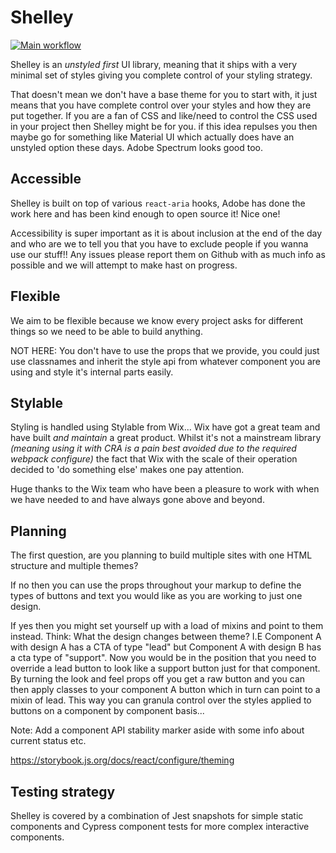 
<Meta title="Introduction" />

# Shelley

[![Main workflow](https://github.com/action-is-hope/shelley/actions/workflows/main.yml/badge.svg)](https://github.com/action-is-hope/shelley)

Shelley is an _unstyled first_ UI library, meaning that it ships with a very minimal set of styles giving you complete control of your styling strategy.

That doesn't mean we don't have a base theme for you to start with, it just means that you have complete control over your styles and how they are put together. If you are a fan of CSS and like/need to control the CSS used in your project then Shelley might be for you. if this idea repulses you then maybe go for something like Material UI which actually does have an unstyled option these days. Adobe Spectrum looks good too.

## Accessible

Shelley is built on top of various `react-aria` hooks, Adobe has done the work here and has been kind enough to open source it! Nice one!

Accessibility is super important as it is about inclusion at the end of the day and who are we to tell you that you have to exclude people if you wanna use our stuff!! Any issues please report them on Github with as much info as possible and we will attempt to make hast on progress.

## Flexible

We aim to be flexible because we know every project asks for different things so we need to be able to build anything.

NOT HERE: You don't have to use the props that we provide, you could just use classnames and inherit the style api from whatever component you are using and style it's internal parts easily.

## Stylable

Styling is handled using Stylable from Wix... Wix have got a great team and have built _and maintain_ a great product. Whilst it's not a mainstream library _(meaning using it with CRA is a pain best avoided due to the required webpack configure)_ the fact that Wix with the scale of their operation decided to 'do something else' makes one pay attention.

Huge thanks to the Wix team who have been a pleasure to work with when we have needed to and have always gone above and beyond.

## Planning

The first question, are you planning to build multiple sites with one HTML structure and multiple themes?

If no then you can use the props throughout your markup to define the types of buttons and text you would like as you are working to just one design.

If yes then you might set yourself up with a load of mixins and point to them instead. Think: What the design changes between theme? I.E Component A with design A has a CTA of type "lead" but Component A with design B has a cta type of "support". Now you would be in the position that you need to override a lead button to look like a support button just for that component. By turning the look and feel props off you get a raw button and you can then apply classes to your component A button which in turn can point to a mixin of lead. This way you can granula control over the styles applied to buttons on a component by component basis...

Note: Add a component API stability marker aside with some info about current status etc.

https://storybook.js.org/docs/react/configure/theming

## Testing strategy

Shelley is covered by a combination of Jest snapshots for simple static components and Cypress component tests for more complex interactive components.
